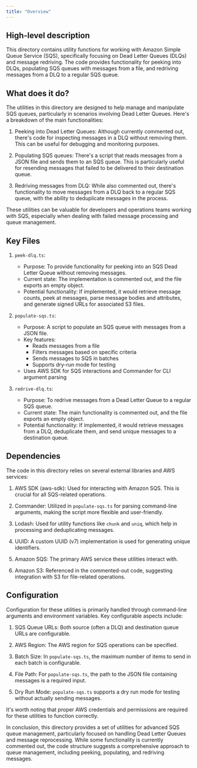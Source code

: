 ```yaml
---
title: "Overview"
---
```


## High-level description
This directory contains utility functions for working with Amazon Simple Queue Service (SQS), specifically focusing on Dead Letter Queues (DLQs) and message redriving. The code provides functionality for peeking into DLQs, populating SQS queues with messages from a file, and redriving messages from a DLQ to a regular SQS queue.

## What does it do?
The utilities in this directory are designed to help manage and manipulate SQS queues, particularly in scenarios involving Dead Letter Queues. Here's a breakdown of the main functionalities:

1. Peeking into Dead Letter Queues: Although currently commented out, there's code for inspecting messages in a DLQ without removing them. This can be useful for debugging and monitoring purposes.

2. Populating SQS queues: There's a script that reads messages from a JSON file and sends them to an SQS queue. This is particularly useful for resending messages that failed to be delivered to their destination queue.

3. Redriving messages from DLQ: While also commented out, there's functionality to move messages from a DLQ back to a regular SQS queue, with the ability to deduplicate messages in the process.

These utilities can be valuable for developers and operations teams working with SQS, especially when dealing with failed message processing and queue management.

## Key Files

1. `peek-dlq.ts`:
   - Purpose: To provide functionality for peeking into an SQS Dead Letter Queue without removing messages.
   - Current state: The implementation is commented out, and the file exports an empty object.
   - Potential functionality: If implemented, it would retrieve message counts, peek at messages, parse message bodies and attributes, and generate signed URLs for associated S3 files.

2. `populate-sqs.ts`:
   - Purpose: A script to populate an SQS queue with messages from a JSON file.
   - Key features:
     - Reads messages from a file
     - Filters messages based on specific criteria
     - Sends messages to SQS in batches
     - Supports dry-run mode for testing
   - Uses AWS SDK for SQS interactions and Commander for CLI argument parsing

3. `redrive-dlq.ts`:
   - Purpose: To redrive messages from a Dead Letter Queue to a regular SQS queue.
   - Current state: The main functionality is commented out, and the file exports an empty object.
   - Potential functionality: If implemented, it would retrieve messages from a DLQ, deduplicate them, and send unique messages to a destination queue.

## Dependencies
The code in this directory relies on several external libraries and AWS services:

1. AWS SDK (aws-sdk): Used for interacting with Amazon SQS. This is crucial for all SQS-related operations.

2. Commander: Utilized in `populate-sqs.ts` for parsing command-line arguments, making the script more flexible and user-friendly.

3. Lodash: Used for utility functions like `chunk` and `uniq`, which help in processing and deduplicating messages.

4. UUID: A custom UUID (v7) implementation is used for generating unique identifiers.

5. Amazon SQS: The primary AWS service these utilities interact with.

6. Amazon S3: Referenced in the commented-out code, suggesting integration with S3 for file-related operations.

## Configuration
Configuration for these utilities is primarily handled through command-line arguments and environment variables. Key configurable aspects include:

1. SQS Queue URLs: Both source (often a DLQ) and destination queue URLs are configurable.

2. AWS Region: The AWS region for SQS operations can be specified.

3. Batch Size: In `populate-sqs.ts`, the maximum number of items to send in each batch is configurable.

4. File Path: For `populate-sqs.ts`, the path to the JSON file containing messages is a required input.

5. Dry Run Mode: `populate-sqs.ts` supports a dry run mode for testing without actually sending messages.

It's worth noting that proper AWS credentials and permissions are required for these utilities to function correctly.

In conclusion, this directory provides a set of utilities for advanced SQS queue management, particularly focused on handling Dead Letter Queues and message reprocessing. While some functionality is currently commented out, the code structure suggests a comprehensive approach to queue management, including peeking, populating, and redriving messages.